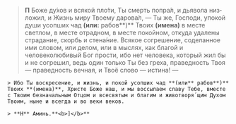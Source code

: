   > **П** Боже ду́хов и всякой пло́ти, Ты смерть попра́л, и дьявола низ­ложил, и Жизнь миру Твоему дарова́л, — Ты же, Го­споди, упокой
    души усопших чад **(или:** рабов**)** Твоих **(имена)** в месте светлом, в месте отрадном, в месте покойном, откуда уда­ле­ны страдание,
    скорбь и стена́ние. Всякое согрешение, соделанное ими словом, или делом, или в мыслях, как благой и человеколюбивый Бог прости, ибо нет
    человека, который жил бы и не согрешил, ведь один только Ты без греха, праведность Твоя — праведность вечная, и Твоё слово — истина! —

    > Ибо Ты воскресение, и жизнь, и покой усопших чад **(или** рабов**)** Твоих **(имена)**, Христе Боже наш, и мы вос­сы­лаем славу Тебе, вместе с Твоим безначальным Отцом и всесвятым и благим и животворя´щим Ду­хом Твоим, ныне и всегда и во веки веков.

    > **Н** Аминь.**<b>]</b>**
